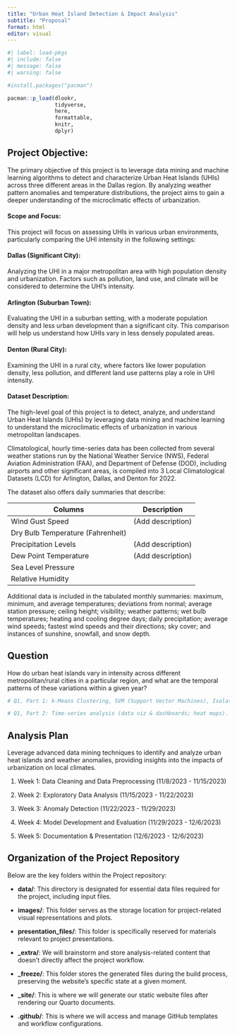 ```yaml
---
title: "Urban Heat Island Detection & Impact Analysis"
subtitle: "Proposal"
format: html
editor: visual
---
```


```r
#| label: load-pkgs
#| include: false
#| message: false
#| warning: false

#install.packages("pacman")

pacman::p_load(dlookr,
               tidyverse,
               here,
               formattable,
               knitr,
               dplyr)
```

## Project Objective**:**

The primary objective of this project is to leverage data mining and machine learning algorithms to detect and characterize Urban Heat Islands (UHIs) across three different areas in the Dallas region. By analyzing weather pattern anomalies and temperature distributions, the project aims to gain a deeper understanding of the microclimatic effects of urbanization.

#### **Scope and Focus:**

This project will focus on assessing UHIs in various urban environments, particularly comparing the UHI intensity in the following settings:

#### **Dallas (Significant City):**

Analyzing the UHI in a major metropolitan area with high population density and urbanization. Factors such as pollution, land use, and climate will be considered to determine the UHI's intensity.

#### **Arlington (Suburban Town):**

Evaluating the UHI in a suburban setting, with a moderate population density and less urban development than a significant city. This comparison will help us understand how UHIs vary in less densely populated areas.

#### **Denton (Rural City):**

Examining the UHI in a rural city, where factors like lower population density, less pollution, and different land use patterns play a role in UHI intensity.

#### Dataset Description:

The high-level goal of this project is to detect, analyze, and understand Urban Heat Islands (UHIs) by leveraging data mining and machine learning to understand the microclimatic effects of urbanization in various metropolitan landscapes.

Climatological, hourly time-series data has been collected from several weather stations run by the National Weather Service (NWS), Federal Aviation Administration (FAA), and Department of Defense (DOD), including airports and other significant areas, is compiled into 3 Local Climatological Datasets (LCD) for Arlington, Dallas, and Denton for 2022.

The dataset also offers daily summaries that describe:

| Columns                           | Description       |
|-----------------------------------|-------------------|
| Wind Gust Speed                   | (Add description) |
| Dry Bulb Temperature (Fahrenheit) |                   |
| Precipitation Levels              | (Add description) |
| Dew Point Temperature             | (Add description) |
| Sea Level Pressure                |                   |
| Relative Humidity                 |                   |

Additional data is included in the tabulated monthly summaries: maximum, minimum, and average temperatures; deviations from normal; average station pressure; ceiling height; visibility; weather patterns; wet bulb temperatures; heating and cooling degree days; daily precipitation; average wind speeds; fastest wind speeds and their directions; sky cover; and instances of sunshine, snowfall, and snow depth.

## Question

How do urban heat islands vary in intensity across different metropolitan/rural cities in a particular region, and what are the temporal patterns of these variations within a given year?

```r
# Q1, Part 1: k-Means Clustering, SVM (Support Vector Machines), Isolation Forest and Local Outlier Factor (LOF), Z-scores. First 3 are models.

# Q1, Part 2: Time-series analysis (data viz & dashboards; heat maps).
```

## Analysis Plan

Leverage advanced data mining techniques to identify and analyze urban heat islands and weather anomalies, providing insights into the impacts of urbanization on local climates.

1.  Week 1: Data Cleaning and Data Preprocessing (11/8/2023 - 11/15/2023)

2.  Week 2: Exploratory Data Analysis (11/15/2023 - 11/22/2023)

3.  Week 3: Anomaly Detection (11/22/2023 - 11/29/2023)

4.  Week 4: Model Development and Evaluation (11/29/2023 - 12/6/2023)

5.  Week 5: Documentation & Presentation (12/6/2023 - 12/6/2023)

## Organization of the Project Repository

Below are the key folders within the Project repository:

-   **data/**: This directory is designated for essential data files required for the project, including input files.

-   **images/**: This folder serves as the storage location for project-related visual representations and plots.

-   **presentation_files/**: This folder is specifically reserved for materials relevant to project presentations.

-   **\_extra/**: We will brainstorm and store analysis-related content that doesn't directly affect the project workflow.

-   **\_freeze/**: This folder stores the generated files during the build process, preserving the website's specific state at a given moment.

-   **\_site/**: This is where we will generate our static website files after rendering our Quarto documents.

-   **.github/**: This is where we will access and manage GitHub templates and workflow configurations.
